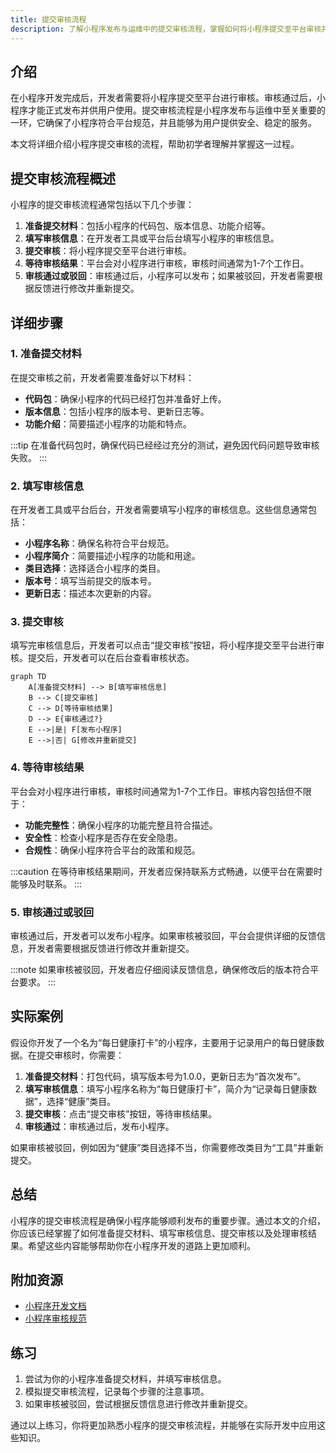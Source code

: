 ```yaml
---
title: 提交审核流程
description: 了解小程序发布与运维中的提交审核流程，掌握如何将小程序提交至平台审核并顺利发布。
---
```


## 介绍

在小程序开发完成后，开发者需要将小程序提交至平台进行审核。审核通过后，小程序才能正式发布并供用户使用。提交审核流程是小程序发布与运维中至关重要的一环，它确保了小程序符合平台规范，并且能够为用户提供安全、稳定的服务。

本文将详细介绍小程序提交审核的流程，帮助初学者理解并掌握这一过程。

## 提交审核流程概述

小程序的提交审核流程通常包括以下几个步骤：

1. **准备提交材料**：包括小程序的代码包、版本信息、功能介绍等。
2. **填写审核信息**：在开发者工具或平台后台填写小程序的审核信息。
3. **提交审核**：将小程序提交至平台进行审核。
4. **等待审核结果**：平台会对小程序进行审核，审核时间通常为1-7个工作日。
5. **审核通过或驳回**：审核通过后，小程序可以发布；如果被驳回，开发者需要根据反馈进行修改并重新提交。

## 详细步骤

### 1. 准备提交材料

在提交审核之前，开发者需要准备好以下材料：

- **代码包**：确保小程序的代码已经打包并准备好上传。
- **版本信息**：包括小程序的版本号、更新日志等。
- **功能介绍**：简要描述小程序的功能和特点。

:::tip
在准备代码包时，确保代码已经经过充分的测试，避免因代码问题导致审核失败。
:::

### 2. 填写审核信息

在开发者工具或平台后台，开发者需要填写小程序的审核信息。这些信息通常包括：

- **小程序名称**：确保名称符合平台规范。
- **小程序简介**：简要描述小程序的功能和用途。
- **类目选择**：选择适合小程序的类目。
- **版本号**：填写当前提交的版本号。
- **更新日志**：描述本次更新的内容。

### 3. 提交审核

填写完审核信息后，开发者可以点击“提交审核”按钮，将小程序提交至平台进行审核。提交后，开发者可以在后台查看审核状态。

```mermaid
graph TD
    A[准备提交材料] --> B[填写审核信息]
    B --> C[提交审核]
    C --> D[等待审核结果]
    D --> E{审核通过?}
    E -->|是| F[发布小程序]
    E -->|否| G[修改并重新提交]
```

### 4. 等待审核结果

平台会对小程序进行审核，审核时间通常为1-7个工作日。审核内容包括但不限于：

- **功能完整性**：确保小程序的功能完整且符合描述。
- **安全性**：检查小程序是否存在安全隐患。
- **合规性**：确保小程序符合平台的政策和规范。

:::caution
在等待审核结果期间，开发者应保持联系方式畅通，以便平台在需要时能够及时联系。
:::

### 5. 审核通过或驳回

审核通过后，开发者可以发布小程序。如果审核被驳回，平台会提供详细的反馈信息，开发者需要根据反馈进行修改并重新提交。

:::note
如果审核被驳回，开发者应仔细阅读反馈信息，确保修改后的版本符合平台要求。
:::

## 实际案例

假设你开发了一个名为“每日健康打卡”的小程序，主要用于记录用户的每日健康数据。在提交审核时，你需要：

1. **准备提交材料**：打包代码，填写版本号为1.0.0，更新日志为“首次发布”。
2. **填写审核信息**：填写小程序名称为“每日健康打卡”，简介为“记录每日健康数据”，选择“健康”类目。
3. **提交审核**：点击“提交审核”按钮，等待审核结果。
4. **审核通过**：审核通过后，发布小程序。

如果审核被驳回，例如因为“健康”类目选择不当，你需要修改类目为“工具”并重新提交。

## 总结

小程序的提交审核流程是确保小程序能够顺利发布的重要步骤。通过本文的介绍，你应该已经掌握了如何准备提交材料、填写审核信息、提交审核以及处理审核结果。希望这些内容能够帮助你在小程序开发的道路上更加顺利。

## 附加资源

- [小程序开发文档](https://developers.weixin.qq.com/miniprogram/dev/framework/)
- [小程序审核规范](https://developers.weixin.qq.com/miniprogram/product/reject.html)

## 练习

1. 尝试为你的小程序准备提交材料，并填写审核信息。
2. 模拟提交审核流程，记录每个步骤的注意事项。
3. 如果审核被驳回，尝试根据反馈信息进行修改并重新提交。

通过以上练习，你将更加熟悉小程序的提交审核流程，并能够在实际开发中应用这些知识。